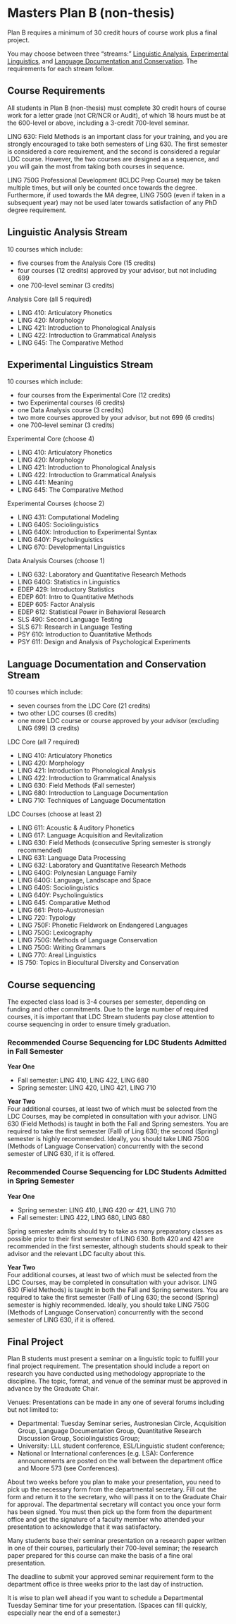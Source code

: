 # Masters Plan B (non-thesis)
Plan B requires a minimum of 30 credit hours of course work plus a final project.

You may choose between three "streams:" 
[Linguistic Analysis](#analysis-stream), 
[Experimental Linguistics](#experimental-stream), and 
[Language Documentation and Conservation](#ldc-stream). 
The requirements for each stream follow.

## Course Requirements
All students in Plan B (non-thesis) must complete 30 credit hours of course work for a letter grade (not CR/NCR or Audit), of which 18 hours must be at the 600-level or above, including a 3-credit 700-level seminar.

LING 630: Field Methods is an important class for your training, and you are strongly encouraged to take both semesters of Ling 630. The first semester is considered a core requirement, and the second is considered a regular LDC course. However, the two courses are designed as a sequence, and you will gain the most from taking both courses in sequence.

LING 750G Professional Development (ICLDC Prep Course) may be taken multiple times, but will only be counted once towards the degree. Furthermore, if used towards the MA degree, LING 750G (even if taken in a subsequent year) may not be used later towards satisfaction of any PhD degree requirement.

## Linguistic Analysis Stream {#analysis-stream}
10 courses which include:

- five courses from the Analysis Core (15 credits)
- four courses (12 credits) approved by your advisor, but not including 699
- one 700-level seminar (3 credits)

Analysis Core (all 5 required)

- LING 410: Articulatory Phonetics
- LING 420: Morphology
- LING 421: Introduction to Phonological Analysis
- LING 422: Introduction to Grammatical Analysis
- LING 645: The Comparative Method

## Experimental Linguistics Stream  {#experimental-stream}
10 courses which include:

- four courses from the Experimental Core (12 credits)
- two Experimental courses (6 credits)
- one Data Analysis course (3 credits)
- two more courses approved by your advisor, but not 699 (6 credits)
- one 700-level seminar (3 credits)

Experimental Core (choose 4)

- LING 410: Articulatory Phonetics
- LING 420: Morphology
- LING 421: Introduction to Phonological Analysis
- LING 422: Introduction to Grammatical Analysis
- LING 441: Meaning
- LING 645: The Comparative Method

Experimental Courses (choose 2)

- LING 431: Computational Modeling
- LING 640S: Sociolinguistics
- LING 640X: Introduction to Experimental Syntax 
- LING 640Y: Psycholinguistics
- LING 670: Developmental Linguistics

Data Analysis Courses (choose 1)

- LING 632: Laboratory and Quantitative Research Methods
- LING 640G: Statistics in Linguistics
- EDEP 429: Introductory Statistics
- EDEP 601: Intro to Quantitative Methods
- EDEP 605: Factor Analysis
- EDEP 612: Statistical Power in Behavioral Research
- SLS 490: Second Language Testing
- SLS 671: Research in Language Testing
- PSY 610: Introduction to Quantitative Methods
- PSY 611: Design and Analysis of Psychological Experiments

## Language Documentation and Conservation Stream {#ldc-stream}
10 courses which include:

- seven courses from the LDC Core (21 credits)
- two other LDC courses (6 credits)
- one more LDC course or course approved by your advisor (excluding LING 699) (3 credits)

LDC Core (all 7 required)

- LING 410: Articulatory Phonetics
- LING 420: Morphology
- LING 421: Introduction to Phonological Analysis
- LING 422: Introduction to Grammatical Analysis
- LING 630: Field Methods (Fall semester)
- LING 680: Introduction to Language Documentation
- LING 710: Techniques of Language Documentation

LDC Courses (choose at least 2)

- LING 611: Acoustic & Auditory Phonetics
- LING 617: Language Acquisition and Revitalization
- LING 630: Field Methods (consecutive Spring semester is strongly recommended)
- LING 631: Language Data Processing
- LING 632: Laboratory and Quantitative Research Methods
- LING 640G: Polynesian Language Family
- LING 640G: Language, Landscape and Space
- LING 640S: Sociolinguistics
- LING 640Y: Psycholinguistics
- LING 645: Comparative Method
- LING 661: Proto-Austronesian
- LING 720: Typology
- LING 750F: Phonetic Fieldwork on Endangered Languages
- LING 750G: Lexicography
- LING 750G: Methods of Language Conservation
- LING 750G: Writing Grammars
- LING 770: Areal Linguistics
- IS 750: Topics in Biocultural Diversity and Conservation

## Course sequencing
The expected class load is 3-4 courses per semester, depending on funding and other commitments.
Due to the large number of required courses, it is important that LDC Stream students pay close attention to course sequencing in order to ensure timely graduation. 

### Recommended Course Sequencing for LDC Students Admitted in Fall Semester

**Year One**

- Fall semester: LING 410, LING 422, LING 680
- Spring semester: LING 420, LING 421, LING 710

**Year Two**<br/>
Four additional courses, at least two of which must be selected from the LDC Courses, may be completed in consultation with your advisor. LING 630 (Field Methods) is taught in both the Fall and Spring semesters. You are required to take the first semester (Fall) of Ling 630; the second (Spring) semester is highly recommended. Ideally, you should take LING 750G (Methods of Language Conservation) concurrently with the second semester of LING 630, if it is offered.

### Recommended Course Sequencing for LDC Students Admitted in Spring Semester

**Year One**

- Spring semester: LING 410, LING 420 or 421, LING 710
- Fall semester: LING 422, LING 680, LING 680

::: {.infobox .caution} 
Spring semester admits should try to take as many preparatory classes as possible prior to their first semester of LING 630. Both 420 and 421 are recommended in the first semester, although students should speak to their advisor and the relevant LDC faculty about this.
:::


**Year Two**<br/>
Four additional courses, at least two of which must be selected from the LDC Courses, may be completed in consultation with your advisor. LING 630 (Field Methods) is taught in both the Fall and Spring semesters. You are required to take the first semester (Fall) of Ling 630; the second (Spring) semester is highly recommended. Ideally, you should take LING 750G (Methods of Language Conservation) concurrently with the second semester of LING 630, if it is offered.

## Final Project

Plan B students must present a seminar on a linguistic topic to fulfill your final project requirement. The presentation should include a report on research you have conducted using methodology appropriate to the discipline. The topic, format, and venue of the seminar must be approved in advance by the Graduate Chair.

Venues: Presentations can be made in any one of several forums including but not limited to:

- Departmental: Tuesday Seminar series, Austronesian Circle, Acquisition Group, Language Documentation Group, Quantitative Research Discussion Group, Sociolinguistics Group;
- University: LLL student conference, ESL/Linguistic student conference;
- National or International conferences (e.g. LSA): Conference announcements are posted on the wall between the department office and Moore 573 (see Conferences).

About two weeks before you plan to make your presentation, you need to pick up the necessary form from the departmental secretary. Fill out the form and return it to the secretary, who will pass it on to the Graduate Chair for approval. The departmental secretary will contact you once your form has been signed. You must then pick up the form from the department office and get the signature of a faculty member who attended your presentation to acknowledge that it was satisfactory.

Many students base their seminar presentation on a research paper written in one of their courses, particularly their 700-level seminar; the research paper prepared for this course can make the basis of a fine oral presentation.



The deadline to submit your approved seminar requirement form to the department office is three weeks prior to the last day of instruction.

It is wise to plan well ahead if you want to schedule a Departmental Tuesday Seminar time for your presentation. (Spaces can fill quickly, especially near the end of a semester.)


